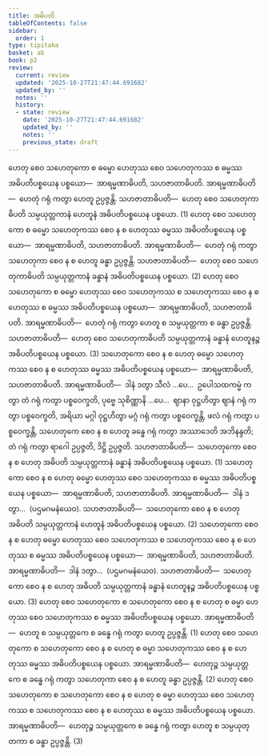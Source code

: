 ```yaml
---
title: အဓိပတိ
tableOfContents: false
sidebar:
  order: 1
type: tipitaka
basket: ab
book: p2
review:
  current: review
  updated: '2025-10-27T21:47:44.691682'
  updated_by: ''
  notes: ''
  history:
  - state: review
    date: '2025-10-27T21:47:44.691682'
    updated_by: ''
    notes: ''
    previous_state: draft
---
```



<ReviewStatus review={frontmatter.review} showDetails={true} />

<HypothesisAnnotation frontmatter={frontmatter} />

<DynamicBreadcrumb />

<Division number="139" book="p2" e="ch" v="38" p="60">

<Paragraph number="388" book="p2">
ဟေတု စေဝ သဟေတုကော စ ဓမ္မော ဟေတုဿ စေဝ သဟေတုကဿ စ ဓမ္မဿ အဓိပတိပစ္စယေန ပစ္စယော—  အာရမ္မဏာဓိပတိ, သဟဇာတာဓိပတိ. <Emphasis>အာရမ္မဏာဓိပတိ</Emphasis>—  ဟေတုံ ဂရုံ ကတွာ ဟေတူ ဥပ္ပဇ္ဇန္တိ. <Emphasis>သဟဇာတာဓိပတိ</Emphasis>—  ဟေတု စေဝ သဟေတုကာဓိပတိ သမ္ပယုတ္တကာနံ ဟေတူနံ အဓိပတိပစ္စယေန ပစ္စယော. (1)
</Paragraph>

<Paragraph number="389" book="p2">
ဟေတု စေဝ သဟေတုကော စ ဓမ္မော သဟေတုကဿ စေဝ န စ ဟေတုဿ ဓမ္မဿ အဓိပတိပစ္စယေန ပစ္စယော—  အာရမ္မဏာဓိပတိ, သဟဇာတာဓိပတိ. <Emphasis>အာရမ္မဏာဓိပတိ</Emphasis>—  ဟေတုံ ဂရုံ ကတွာ သဟေတုကာ စေဝ န စ ဟေတူ ခန္ဓာ ဥပ္ပဇ္ဇန္တိ. <Emphasis>သဟဇာတာဓိပတိ</Emphasis>—  ဟေတု စေဝ သဟေတုကာဓိပတိ သမ္ပယုတ္တကာနံ ခန္ဓာနံ အဓိပတိပစ္စယေန ပစ္စယော. (2)
</Paragraph>

<Paragraph number="390" book="p2">
ဟေတု စေဝ သဟေတုကော စ ဓမ္မော ဟေတုဿ စေဝ သဟေတုကဿ စ သဟေတုကဿ စေဝ န စ ဟေတုဿ စ ဓမ္မဿ အဓိပတိပစ္စယေန ပစ္စယော—  အာရမ္မဏာဓိပတိ, သဟဇာတာဓိပတိ. <Emphasis>အာရမ္မဏာဓိပတိ</Emphasis>—  ဟေတုံ ဂရုံ ကတွာ ဟေတူ စ သမ္ပယုတ္တကာ စ ခန္ဓာ ဥပ္ပဇ္ဇန္တိ. <Emphasis>သဟဇာတာဓိပတိ</Emphasis>—  ဟေတု စေဝ သဟေတုကာဓိပတိ သမ္ပယုတ္တကာနံ ခန္ဓာနံ ဟေတူနဉ္စ အဓိပတိပစ္စယေန ပစ္စယော. (3)
</Paragraph>

</Division>
<Division number="140" book="p2" e="ch" v="38" p="61">

<Paragraph number="391" book="p2">
သဟေတုကော စေဝ န စ ဟေတု ဓမ္မော သဟေတုကဿ စေဝ န စ ဟေတုဿ ဓမ္မဿ အဓိပတိပစ္စယေန ပစ္စယော—  အာရမ္မဏာဓိပတိ, သဟဇာတာဓိပတိ. <Emphasis>အာရမ္မဏာဓိပတိ</Emphasis>—  ဒါနံ ဒတွာ သီလံ …ပေ…  ဥပေါသထကမ္မံ ကတွာ တံ ဂရုံ ကတွာ ပစ္စဝေက္ခတိ, ပုဗ္ဗေ သုစိဏ္ဏာနိ …ပေ…  ဈာနာ ဝုဋ္ဌဟိတွာ ဈာနံ ဂရုံ ကတွာ ပစ္စဝေက္ခတိ, အရိယာ မဂ္ဂါ ဝုဋ္ဌဟိတွာ မဂ္ဂံ ဂရုံ ကတွာ ပစ္စဝေက္ခန္တိ, ဖလံ ဂရုံ ကတွာ ပစ္စဝေက္ခန္တိ, သဟေတုကေ စေဝ န စ ဟေတူ ခန္ဓေ ဂရုံ ကတွာ အဿာဒေတိ အဘိနန္ဒတိ; တံ ဂရုံ ကတွာ ရာဂေါ ဥပ္ပဇ္ဇတိ, ဒိဋ္ဌိ ဥပ္ပဇ္ဇတိ. <Emphasis>သဟဇာတာဓိပတိ</Emphasis>—  သဟေတုကော စေဝ န စ ဟေတု အဓိပတိ သမ္ပယုတ္တကာနံ ခန္ဓာနံ အဓိပတိပစ္စယေန ပစ္စယော. (1)
</Paragraph>

<Paragraph number="392" book="p2">
သဟေတုကော စေဝ န စ ဟေတု ဓမ္မော ဟေတုဿ စေဝ သဟေတုကဿ စ ဓမ္မဿ အဓိပတိပစ္စယေန ပစ္စယော—  အာရမ္မဏာဓိပတိ, သဟဇာတာဓိပတိ. <Emphasis>အာရမ္မဏာဓိပတိ</Emphasis>—  ဒါနံ ဒတွာ…  (ပဌမဂမနံယေဝ). <Emphasis>သဟဇာတာဓိပတိ</Emphasis>—  သဟေတုကော စေဝ န စ ဟေတု အဓိပတိ သမ္ပယုတ္တကာနံ ဟေတူနံ အဓိပတိပစ္စယေန ပစ္စယော. (2)
</Paragraph>

<Paragraph number="393" book="p2">
သဟေတုကော စေဝ န စ ဟေတု ဓမ္မော ဟေတုဿ စေဝ သဟေတုကဿ စ သဟေတုကဿ စေဝ န စ ဟေတုဿ စ ဓမ္မဿ အဓိပတိပစ္စယေန ပစ္စယော—  အာရမ္မဏာဓိပတိ, သဟဇာတာဓိပတိ. <Emphasis>အာရမ္မဏာဓိပတိ</Emphasis>—  ဒါနံ ဒတွာ…  (ပဌမဂမနံယေဝ). <Emphasis>သဟဇာတာဓိပတိ</Emphasis>—  သဟေတုကော စေဝ န စ ဟေတု အဓိပတိ သမ္ပယုတ္တကာနံ ခန္ဓာနံ ဟေတူနဉ္စ အဓိပတိပစ္စယေန ပစ္စယော. (3)
</Paragraph>

</Division>
<Division number="141" book="p2" e="ch" v="38" p="61">

<Paragraph number="394" book="p2">
ဟေတု စေဝ သဟေတုကော စ သဟေတုကော စေဝ န စ ဟေတု စ ဓမ္မာ ဟေတုဿ စေဝ သဟေတုကဿ စ ဓမ္မဿ အဓိပတိပစ္စယေန ပစ္စယော. <Emphasis>အာရမ္မဏာဓိပတိ</Emphasis>—  ဟေတူ စ သမ္ပယုတ္တကေ စ ခန္ဓေ ဂရုံ ကတွာ ဟေတူ ဥပ္ပဇ္ဇန္တိ. (1)
</Paragraph>

<Paragraph number="395" book="p2">
ဟေတု စေဝ သဟေတုကော စ သဟေတုကော စေဝ န စ ဟေတု စ ဓမ္မာ သဟေတုကဿ စေဝ န စ ဟေတုဿ ဓမ္မဿ အဓိပတိပစ္စယေန ပစ္စယော. <Emphasis>အာရမ္မဏာဓိပတိ</Emphasis>—  ဟေတုဉ္စ သမ္ပယုတ္တကေ စ ခန္ဓေ ဂရုံ ကတွာ သဟေတုကာ စေဝ န စ ဟေတူ ခန္ဓာ ဥပ္ပဇ္ဇန္တိ. (2)
</Paragraph>

<Paragraph number="396" book="p2">
ဟေတု စေဝ သဟေတုကော စ သဟေတုကော စေဝ န စ ဟေတု စ ဓမ္မာ ဟေတုဿ စေဝ သဟေတုကဿ စ သဟေတုကဿ စေဝ န စ ဟေတုဿ စ ဓမ္မဿ အဓိပတိပစ္စယေန ပစ္စယော. <Emphasis>အာရမ္မဏာဓိပတိ</Emphasis>—  ဟေတုဉ္စ သမ္ပယုတ္တကေ စ ခန္ဓေ ဂရုံ ကတွာ ဟေတူ စ သမ္ပယုတ္တကာ စ ခန္ဓာ ဥပ္ပဇ္ဇန္တိ. (3)
</Paragraph>
</Division>